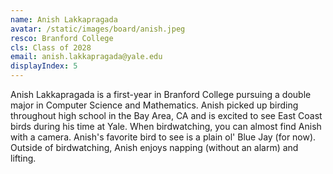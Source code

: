 ```yaml
---
name: Anish Lakkapragada
avatar: /static/images/board/anish.jpeg
resco: Branford College
cls: Class of 2028
email: anish.lakkapragada@yale.edu
displayIndex: 5
---
```


Anish Lakkapragada is a first-year in Branford College pursuing a double major in Computer Science and Mathematics. Anish picked up birding throughout high school in the Bay Area, CA and is excited to see East Coast birds during his time at Yale. 
When birdwatching, you can almost find Anish with a camera. Anish's favorite bird to see is a plain ol' Blue Jay (for now). Outside of birdwatching, Anish enjoys napping (without an alarm) and lifting. 
